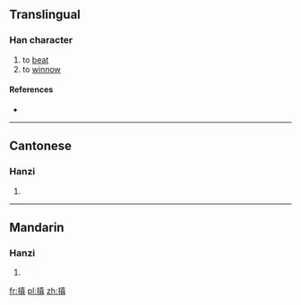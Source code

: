 ==Translingual==

===Han character===
{{Han char|rn=64|rad=手|as=10|sn=13|four=5408<sub>1</sub>|canj=手十月金 (QJBC)|ids=⿰[[扌]][[真]]}}

# to [[beat]]
# to [[winnow]]

====References====
* {{Han ref|kx=0448.230|dkj=12526|hdz=31929.060|uh=6437|ud=25655|bh=DDA7|bd=56743}}

----

==Cantonese==

===Hanzi===
{{yue-hanzi|jyut=}}

# {{defn|lang=yue|sort=手10}}

----

==Mandarin==

===Hanzi===
{{cmn-hanzi|pin=[[shēn]] ([[shen1]]), [[tián]] ([[tian2]])|wg=shen<sup>1</sup>, t'ien<sup>2</sup>}}

# {{defn|lang=cmn|sort=手10}}

[[fr:搷]]
[[pl:搷]]
[[zh:搷]]
